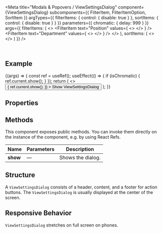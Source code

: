 
<Meta
  title="Modals & Popovers / ViewSettingsDialog"
  component={ViewSettingsDialog}
  subcomponents={{ FilterItem, FilterItemOption, SortItem }}
  argTypes={{
    filterItems: { control: { disable: true } },
    sortItems: { control: { disable: true } }
  }}
  parameters={{
    chromatic: { delay: 999 }
  }}
  args={{
    filterItems: (
      <>
        <FilterItem
          text="Position"
          values={
            <>
              <FilterItemOption text="CEO" />
              <FilterItemOption text="CTO" />
              <FilterItemOption text="CIO" />
            </>
          }
        />
        <FilterItem
          text="Department"
          values={
            <>
              <FilterItemOption text="Legal" />
              <FilterItemOption text="Finance" />
              <FilterItemOption text="Development" />
            </>
          }
        />
      </>
    ),
    sortItems: (
      <>
        <SortItem text="Name" />
        <SortItem text="Position" />
        <SortItem text="Company" />
        <SortItem text="Department" />
      </>
    )
  }}
/>

<DocsHeader />

<br />

## Example

<Canvas>
  <Story name="Default">
    {(args) => {
      const ref = useRef();
      useEffect(() => {
        if (isChromatic) {
          ref.current.show();
        }
      });
      return (
        <>
          <Button
            onClick={() => {
              ref.current.show();
            }}
          >
            Show ViewSettingsDialog
          </Button>
          <ViewSettingsDialog ref={ref} {...args} />
        </>
      );
    }}
  </Story>
</Canvas>

## Properties

<ArgsTable story="." />

## Methods

This component exposes public methods. You can invoke them directly on the instance of the component, e.g. by using React Refs.

| Name     | Parameters | Description       |
| -------- | ---------- | ----------------- |
| **show** | &mdash;    | Shows the dialog. |

## Structure

A `ViewSettingsDialog` consists of a header, content, and a footer for action buttons. The `ViewSettingsDialog` is usually displayed at the center of the screen.

## Responsive Behavior

`ViewSettingsDialog` stretches on full screen on phones.

<Footer />
